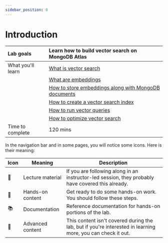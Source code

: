 ```yaml
---
sidebar_position: 0
---
```


# Introduction

|Lab goals|Learn how to build vector search on MongoDB Atlas|
|:-|:-|
|What you'll learn|[What is vector search](key-concepts/vector-search)|
||[What are embeddings](key-concepts/embeddings)|
||[How to store embeddings along with MongoDB documents](building-vector-search/store-embeddings)|
||[How to create a vector search index](building-vector-search/create-a-vector-search-index)|
||[How to run vector queries](building-vector-search/run-vector-queries)|
||[How to optimize vector search](category/advanced-features)|
|Time to complete|120 mins|

In the navigation bar and in some pages, you will notice some icons. Here is their meaning:

|Icon|Meaning| Description
|-|-|-|
|📘|Lecture material|If you are following along in an instructor-led session, they probably have covered this already.|
|👐|Hands-on content|Get ready to do some hands-on work. You should follow these steps.|
|📚|Documentation| Reference documentation for hands-on portions of the lab.|
|🦹|Advanced content|This content isn't covered during the lab, but if you're interested in learning more, you can check it out.|